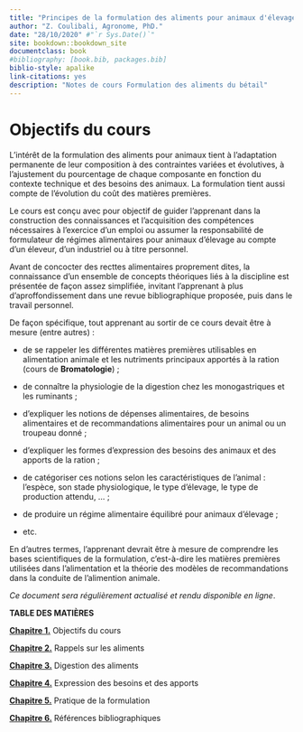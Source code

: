 ```yaml
--- 
title: "Principes de la formulation des aliments pour animaux d'élevage"
author: "Z. Coulibali, Agronome, PhD."
date: "28/10/2020" #"`r Sys.Date()`"
site: bookdown::bookdown_site
documentclass: book
#bibliography: [book.bib, packages.bib]
biblio-style: apalike
link-citations: yes
description: "Notes de cours Formulation des aliments du bétail"
---
```


# Objectifs du cours {#intro}


L’intérêt de la formulation des aliments pour animaux tient à l’adaptation permanente de leur composition à des contraintes variées et évolutives, à l’ajustement du pourcentage de chaque composante en fonction du contexte technique et des besoins des animaux. La formulation tient aussi compte de l'évolution du coût des matières premières.

Le cours est conçu avec pour objectif de guider l’apprenant dans la construction des connaissances et l’acquisition des compétences nécessaires à l'exercice d'un emploi ou assumer la responsabilité de formulateur de régimes alimentaires pour animaux d’élevage au compte d’un éleveur, d’un industriel ou à titre personnel.

Avant de concocter des recttes alimentaires proprement dites, la connaissance d’un ensemble de concepts théoriques liés à la discipline est présentée de façon assez simplifiée, invitant l’apprenant à plus d’aproffondissement dans une revue bibliographique proposée, puis dans le travail personnel. 

De façon spécifique, tout apprenant au sortir de ce cours devait être à mesure (entre autres) :

-	de se rappeler les différentes matières premières utilisables en alimentation animale et les nutriments principaux apportés à la ration (cours de **Bromatologie**) ;

-	de connaître la physiologie de la digestion chez les monogastriques et les ruminants ;

-	d’expliquer les notions de dépenses alimentaires, de besoins alimentaires et de recommandations alimentaires pour un animal ou un troupeau donné ;

-	d’expliquer les formes d’expression des besoins des animaux et des apports de la ration ;

-	de catégoriser ces notions selon les caractéristiques de l’animal : l’espèce, son stade physiologique, le type d’élevage, le type de production attendu, ... ;

-	de produire un régime alimentaire équilibré pour animaux d’élevage ;

-	etc.

En d’autres termes, l’apprenant devrait être à mesure de comprendre les bases scientifiques de la formulation, c’est-à-dire les matières premières utilisées dans l’alimentation et la théorie des modèles de recommandations dans la conduite de l’alimention animale.

_Ce document sera régulièrement actualisé et rendu disponible en ligne_.


**TABLE DES MATIÈRES**

[**Chapitre 1.**](https://rgoals.github.io/formulation/index.html) Objectifs du cours

[**Chapitre 2.**](https://rgoals.github.io/formulation/rappels.html) Rappels sur les aliments

[**Chapitre 3.**](https://rgoals.github.io/formulation/digestion.html) Digestion des aliments

[**Chapitre 4.**](https://rgoals.github.io/formulation/expression.html) Expression des besoins et des apports

[**Chapitre 5.**](https://rgoals.github.io/formulation/pratique.html) Pratique de la formulation

[**Chapitre 6.**](https://rgoals.github.io/formulation/references.html) Références bibliographiques
